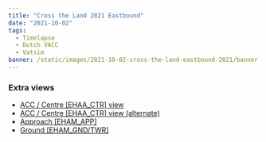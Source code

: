 ```yaml
---
title: "Cross the Land 2021 Eastbound"
date: "2021-10-02"
tags:
  - Timelapse
  - Dutch VACC
  - Vatsim
banner: /static/images/2021-10-02-cross-the-land-eastbound-2021/banner.png
---
```


<Youtube id="wnpTOBZAAyI" />

### Extra views

- [ACC / Centre [EHAA_CTR] view](https://youtu.be/6ospoFk6DBg)
- [ACC / Centre [EHAA_CTR] view (alternate)](https://youtu.be/Mh4pOyeTJvs)
- [Approach [EHAM_APP]](https://youtu.be/QqwFJ6HChYg)
- [Ground [EHAM_GND/TWR]](https://youtu.be/KncucPFJOSU)
